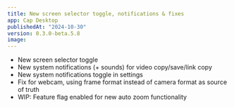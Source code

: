 ```yaml
---
title: New screen selector toggle, notifications & fixes
app: Cap Desktop
publishedAt: "2024-10-30"
version: 0.3.0-beta.5.8
image:
---
```


- New screen selector toggle
- New system notifications (+ sounds) for video copy/save/link copy
- New system notifications toggle in settings
- Fix for webcam, using frame format instead of camera format as source of truth
- WIP: Feature flag enabled for new auto zoom functionality
